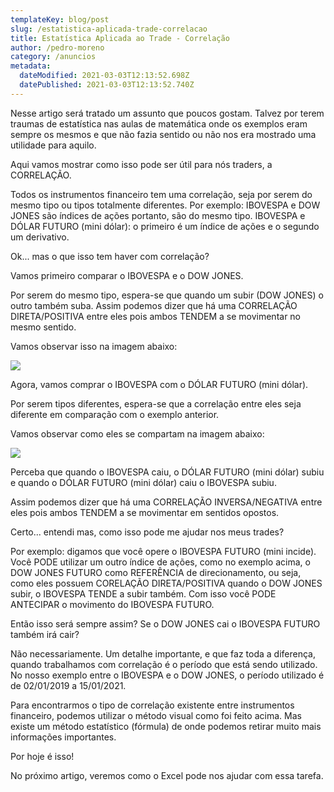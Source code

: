```yaml
---
templateKey: blog/post
slug: /estatistica-aplicada-trade-correlacao
title: Estatística Aplicada ao Trade - Correlação
author: /pedro-moreno
category: /anuncios
metadata:
  dateModified: 2021-03-03T12:13:52.698Z
  datePublished: 2021-03-03T12:13:52.740Z
---
```

Nesse artigo será tratado um assunto que poucos gostam. Talvez por terem traumas de estatística nas aulas de matemática onde os exemplos eram sempre os mesmos e que não fazia sentido ou não nos era mostrado uma utilidade para aquilo.

Aqui vamos mostrar como isso pode ser útil para nós traders, a CORRELAÇÃO.

Todos os instrumentos financeiro tem uma correlação, seja por serem do mesmo tipo ou tipos totalmente diferentes. Por exemplo: IBOVESPA e DOW JONES são índices de ações portanto, são do mesmo tipo. IBOVESPA e DÓLAR FUTURO (mini dólar): o primeiro é um índice de ações e o segundo um derivativo.

Ok... mas o que isso tem haver com correlação?

Vamos primeiro comparar o IBOVESPA e o DOW JONES.

Por serem do mesmo tipo, espera-se que quando um subir (DOW JONES) o outro também suba. Assim podemos dizer que há uma CORRELAÇÃO DIRETA/POSITIVA entre eles pois ambos TENDEM a se movimentar no mesmo sentido.

Vamos observar isso na imagem abaixo: 

![](https://res.cloudinary.com/verbasa/image/upload/v1616173493/Blog/EstatiscaAplicaAoTrade_Correlacao/IbovespaDowJones_aluczv.png)

Agora, vamos comprar o IBOVESPA com o DÓLAR FUTURO (mini dólar).

Por serem tipos diferentes, espera-se que a correlação entre eles seja diferente em comparação com o exemplo anterior.

Vamos observar como eles se compartam na imagem abaixo:

![](https://res.cloudinary.com/verbasa/image/upload/v1616173628/Blog/EstatiscaAplicaAoTrade_Correlacao/IbovespaMiniDolar_dmstn1.png)

Perceba que quando o IBOVESPA caiu, o DÓLAR FUTURO (mini dólar) subiu e quando o DÓLAR FUTURO (mini dólar) caiu o IBOVESPA subiu.

Assim podemos dizer que há uma CORRELAÇÃO INVERSA/NEGATIVA entre eles pois ambos TENDEM a se movimentar em sentidos opostos.

Certo... entendi mas, como isso pode me ajudar nos meus trades?

Por exemplo: digamos que você opere o IBOVESPA FUTURO (mini incide). Você PODE utilizar um outro índice de ações, como no exemplo acima, o DOW JONES FUTURO como REFERÊNCIA de direcionamento, ou seja, como eles possuem CORELAÇÃO DIRETA/POSITIVA quando o DOW JONES subir, o IBOVESPA TENDE a subir também. Com isso você PODE ANTECIPAR o movimento do IBOVESPA FUTURO.

Então isso será sempre assim? Se o DOW JONES cai o IBOVESPA FUTURO também irá cair?

Não necessariamente. Um detalhe importante, e que faz toda a diferença, quando trabalhamos com correlação é o período que está sendo utilizado. No nosso exemplo entre o IBOVESPA e o DOW JONES, o período utilizado é de 02/01/2019 a 15/01/2021.

Para encontrarmos o tipo de correlação existente entre instrumentos financeiro, podemos utilizar o método visual como foi feito acima. Mas existe um método estatístico (fórmula) de onde podemos retirar muito mais informações importantes.

Por hoje é isso!

No próximo artigo, veremos como o Excel pode nos ajudar com essa tarefa.